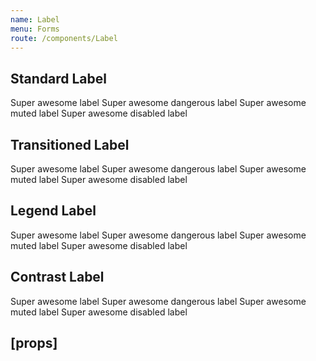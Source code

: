 ```yaml
---
name: Label
menu: Forms
route: /components/Label
---
```



<PageTitle title="Label" src="components/Form/Label" />

## Standard Label

<Playground>
  <ThemeWrapper>
    <Label strength="standard">Super awesome label</Label>
    <Label strength="standard" validity="danger">Super awesome dangerous label</Label>
    <Label strength="standard" muted>Super awesome muted label</Label>
    <Label strength="standard" disabled>Super awesome disabled label</Label>
  </ThemeWrapper>
</Playground>

## Transitioned Label

<Playground>
  <ThemeWrapper>
    <Label strength="transitioned">Super awesome label</Label>
    <Label strength="transitioned" validity="danger">Super awesome dangerous label</Label>
    <Label strength="transitioned" muted>Super awesome muted label</Label>
    <Label strength="transitioned" disabled>Super awesome disabled label</Label>
  </ThemeWrapper>
</Playground>

## Legend Label

<Playground>
  <ThemeWrapper>
    <Label strength="legend">Super awesome label</Label>
    <Label strength="legend" validity="danger">Super awesome dangerous label</Label>
    <Label strength="legend" muted>Super awesome muted label</Label>
    <Label strength="legend" disabled>Super awesome disabled label</Label>
  </ThemeWrapper>
</Playground>

## Contrast Label

<Playground>
  <ThemeWrapper contrast>
    <Label contrast strength="standard">Super awesome label</Label>
    <Label contrast strength="standard" validity="danger">Super awesome dangerous label</Label>
    <Label contrast strength="standard" muted>Super awesome muted label</Label>
    <Label contrast strength="standard" disabled>Super awesome disabled label</Label>
  </ThemeWrapper>
</Playground>

## \[props\]

<Props of={Label} />
